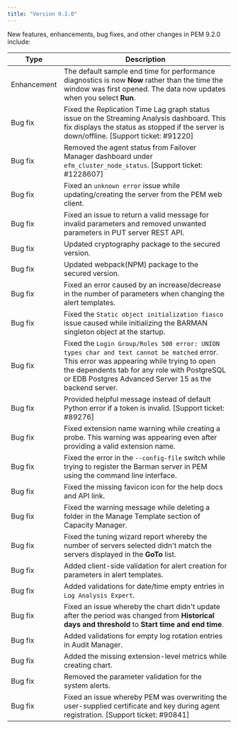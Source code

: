 ```yaml
---
title: "Version 9.2.0"
---
```


New features, enhancements, bug fixes, and other changes in PEM 9.2.0 include:

| Type        | Description                                                                                      |
| ----------- | -------------------------------------------------------------------------------------------------|
| Enhancement | The default sample end time for performance diagnostics is now **Now** rather than the time the window was first opened. The data now updates when you select **Run**. |
| Bug fix     | Fixed the Replication Time Lag graph status issue on the Streaming Analysis dashboard. This fix displays the status as stopped if the server is down/offline. [Support ticket: #91220] |
| Bug fix     | Removed the agent status from Failover Manager dashboard under `efm_cluster_node_status`. [Support ticket: #1228607] |
| Bug fix     | Fixed an `unknown error` issue while updating/creating the server from the PEM web client. |
| Bug fix     | Fixed an issue to return a valid message for invalid parameters and removed unwanted parameters in PUT server REST API. |
| Bug fix     | Updated cryptography package to the secured version. |
| Bug fix     | Updated webpack(NPM) package to the secured version. |
| Bug fix     | Fixed an error caused by an increase/decrease in the number of parameters when changing the alert templates. |
| Bug fix     | Fixed the `Static object initialization fiasco` issue caused while initializing the BARMAN singleton object at the startup. |
| Bug fix     | Fixed the `Login Group/Roles 500 error: UNION types char and text cannot be matched` error. This error was appearing while trying to open the dependents tab for any role with PostgreSQL or EDB Postgres Advanced Server 15 as the backend server. |
| Bug fix     | Provided helpful message instead of default Python error if a token is invalid. [Support ticket: #89276] |
| Bug fix     | Fixed extension name warning while creating a probe. This warning was appearing even after providing a valid extension name. |
| Bug fix     | Fixed the error in the `--config-file` switch while trying to register the Barman server in PEM using the command line interface. |
| Bug fix     | Fixed the missing favicon icon for the help docs and API link. |
| Bug fix     | Fixed the warning message while deleting a folder in the Manage Template section of Capacity Manager. |
| Bug fix     | Fixed the tuning wizard report whereby the number of servers selected didn't match the servers displayed in the **GoTo** list. |
| Bug fix     | Added client-side validation for alert creation for parameters in alert templates. |
| Bug fix     | Added validations for date/time empty entries in `Log Analysis Expert`.   |
| Bug fix     | Fixed an issue whereby the chart didn't update after the period was changed from **Historical days and threshold** to **Start time and end time**. |
| Bug fix     | Added validations for empty log rotation entries in Audit Manager. |
| Bug fix     | Added the missing extension-level metrics while creating chart. |
| Bug fix     | Removed the parameter validation for the system alerts. |
| Bug fix     | Fixed an issue whereby PEM was overwriting the user-supplied certificate and key during agent registration. [Support ticket: #90841] |
